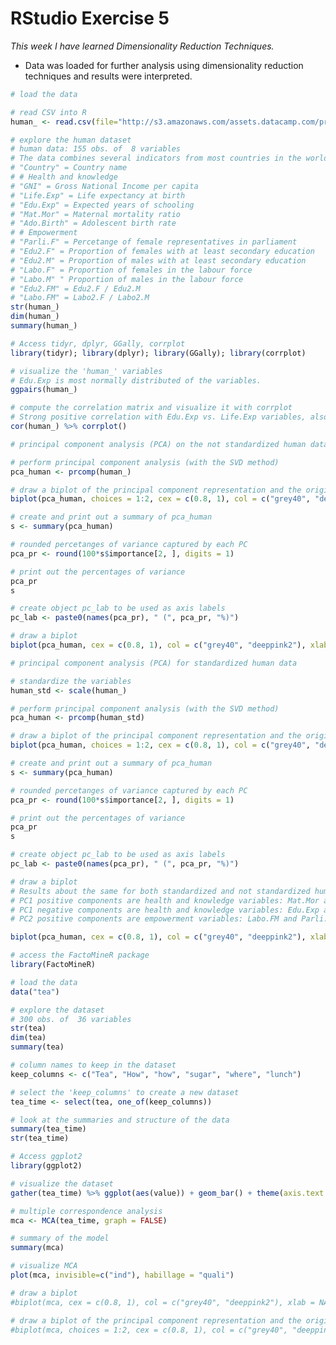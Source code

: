 # RStudio Exercise 5

*This week I have learned Dimensionality Reduction Techniques.*

- Data was loaded for further analysis using dimensionality reduction techniques and results were interpreted.

```r

# load the data

# read CSV into R
human_ <- read.csv(file="http://s3.amazonaws.com/assets.datacamp.com/production/course_2218/datasets/human2.txt", header=TRUE, sep=",")

# explore the human dataset
# human data: 155 obs. of  8 variables
# The data combines several indicators from most countries in the world
# "Country" = Country name
# # Health and knowledge
# "GNI" = Gross National Income per capita
# "Life.Exp" = Life expectancy at birth
# "Edu.Exp" = Expected years of schooling 
# "Mat.Mor" = Maternal mortality ratio
# "Ado.Birth" = Adolescent birth rate
# # Empowerment
# "Parli.F" = Percetange of female representatives in parliament
# "Edu2.F" = Proportion of females with at least secondary education
# "Edu2.M" = Proportion of males with at least secondary education
# "Labo.F" = Proportion of females in the labour force
# "Labo.M" " Proportion of males in the labour force
# "Edu2.FM" = Edu2.F / Edu2.M
# "Labo.FM" = Labo2.F / Labo2.M
str(human_)
dim(human_)
summary(human_)

# Access tidyr, dplyr, GGally, corrplot
library(tidyr); library(dplyr); library(GGally); library(corrplot)

# visualize the 'human_' variables
# Edu.Exp is most normally distributed of the variables.
ggpairs(human_)

# compute the correlation matrix and visualize it with corrplot
# Strong positive correlation with Edu.Exp vs. Life.Exp variables, also strong positive correlation with Mat.Mor vs. Ado.Birth variables. Strong negative correlation with Mat.Mor vs. Life.Exp variables.
cor(human_) %>% corrplot()

# principal component analysis (PCA) on the not standardized human data

# perform principal component analysis (with the SVD method)
pca_human <- prcomp(human_)

# draw a biplot of the principal component representation and the original variables
biplot(pca_human, choices = 1:2, cex = c(0.8, 1), col = c("grey40", "deeppink2"))

# create and print out a summary of pca_human
s <- summary(pca_human)

# rounded percetanges of variance captured by each PC
pca_pr <- round(100*s$importance[2, ], digits = 1)

# print out the percentages of variance
pca_pr
s

# create object pc_lab to be used as axis labels
pc_lab <- paste0(names(pca_pr), " (", pca_pr, "%)")

# draw a biplot
biplot(pca_human, cex = c(0.8, 1), col = c("grey40", "deeppink2"), xlab = pc_lab[1], ylab = pc_lab[2])

# principal component analysis (PCA) for standardized human data

# standardize the variables
human_std <- scale(human_)

# perform principal component analysis (with the SVD method)
pca_human <- prcomp(human_std)

# draw a biplot of the principal component representation and the original variables
biplot(pca_human, choices = 1:2, cex = c(0.8, 1), col = c("grey40", "deeppink2"))

# create and print out a summary of pca_human
s <- summary(pca_human)

# rounded percetanges of variance captured by each PC
pca_pr <- round(100*s$importance[2, ], digits = 1)

# print out the percentages of variance
pca_pr
s

# create object pc_lab to be used as axis labels
pc_lab <- paste0(names(pca_pr), " (", pca_pr, "%)")

# draw a biplot
# Results about the same for both standardized and not standardized human data.
# PC1 positive components are health and knowledge variables: Mat.Mor and Ado.Birth
# PC1 negative components are health and knowledge variables: Edu.Exp and Life.Exp
# PC2 positive components are empowerment variables: Labo.FM and Parli.F

biplot(pca_human, cex = c(0.8, 1), col = c("grey40", "deeppink2"), xlab = pc_lab[1], ylab = pc_lab[2])

# access the FactoMineR package
library(FactoMineR)

# load the data
data("tea")

# explore the dataset
# 300 obs. of  36 variables
str(tea)
dim(tea)
summary(tea)

# column names to keep in the dataset
keep_columns <- c("Tea", "How", "how", "sugar", "where", "lunch")

# select the 'keep_columns' to create a new dataset
tea_time <- select(tea, one_of(keep_columns))

# look at the summaries and structure of the data
summary(tea_time)
str(tea_time)

# Access ggplot2
library(ggplot2)

# visualize the dataset
gather(tea_time) %>% ggplot(aes(value)) + geom_bar() + theme(axis.text.x = element_text(angle = 45, hjust = 1, size = 8)) + facet_wrap("key", scales = "free")

# multiple correspondence analysis
mca <- MCA(tea_time, graph = FALSE)

# summary of the model
summary(mca)

# visualize MCA
plot(mca, invisible=c("ind"), habillage = "quali")

# draw a biplot
#biplot(mca, cex = c(0.8, 1), col = c("grey40", "deeppink2"), xlab = NA, ylab = NA)

# draw a biplot of the principal component representation and the original variables
#biplot(mca, choices = 1:2, cex = c(0.8, 1), col = c("grey40", "deeppink2"))

```

